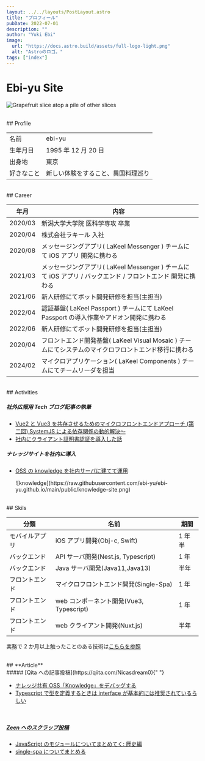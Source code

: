 ```yaml
---
layout: ../../layouts/PostLayout.astro
title: "プロフィール"
pubDate: 2022-07-01
description: ""
author: "Yuki Ebi"
image:
  url: "https://docs.astro.build/assets/full-logo-light.png"
  alt: "Astroのロゴ。"
tags: ["index"]
---
```


<h1 class="text-center">Ebi-yu Site</h1>

<img
  class="h-48 sm:h-96  w-fit justify-center m-auto"
  src="https://raw.githubusercontent.com/ebi-yu/ebi-yu.github.io/main/public/ebi.png"
  alt="Grapefruit slice atop a pile of other slices"
/>

<div id="profile" />
<br />
## Profile

|            |                                    |
| ---------- | ---------------------------------- |
| 名前       | ebi-yu                             |
| 生年月日   | 1995 年 12 月 20 日                |
| 出身地     | 東京                               |
| 好きなこと | 新しい体験をすること、異国料理巡り |

<div id="career" />
<br />
## Career

| 年月    | 内容                                                                                                        |
| ------- | ----------------------------------------------------------------------------------------------------------- |
| 2020/03 | 新潟大学大学院 医科学専攻 卒業                                                                              |
| 2020/04 | 株式会社ラキール 入社                                                                                       |
| 2020/08 | メッセージングアプリ( LaKeel Messenger ) チームにて iOS アプリ 開発に携わる                                 |
| 2021/03 | メッセージングアプリ( LaKeel Messenger ) チームにて iOS アプリ / バックエンド / フロントエンド 開発に携わる |
| 2021/06 | 新人研修にてボット開発研修を担当(主担当)                                                                    |
| 2022/04 | 認証基盤( LaKeel Passport ) チームにて LaKeel Passport の導入作業やアドオン開発に携わる                     |
| 2022/06 | 新人研修にてボット開発研修を担当(主担当)                                                                    |
| 2020/04 | フロントエンド開発基盤( LaKeel Visual Mosaic ) チームにてシステムのマイクロフロントエンド移行に携わる       |
| 2024/02 | マイクロアプリケーション( LaKeel Components ) チームにてチームリーダを担当                                  |

<div id="activities" />
<br />
## Activities

<br />

##### **社外広報用 Tech ブログ記事の執筆**

- [Vue2 と Vue3 を共存させるためのマイクロフロントエンドアプローチ (第二回) SystemJS による依存関係の動的解決～](https://tech-blog.lakeel.com/n/n3007d9dca4e7)
- [社内にクライアント証明書認証を導入した話](https://tech-blog.lakeel.com/n/n91061e8093b1)

##### **ナレッジサイトを社内に導入**

- [OSS の knowledge を社内サーバに建てて運用](https://github.com/ebi-yu/knowledge)

  <div class="knowledge-link-container">
    ![knowledge](https://raw.githubusercontent.com/ebi-yu/ebi-yu.github.io/main/public/knowledge-site.png)
  </div>

<div id="skils" />
<br />
## Skils

| 分類           | 名前                                     | 期間   |
| -------------- | ---------------------------------------- | ------ |
| モバイルアプリ | iOS アプリ開発(Obj-c, Swift)             | 1 年半 |
| バックエンド   | API サーバ開発(Nest.js, Typescript)      | 1 年   |
| バックエンド   | Java サーバ開発(Java11,Java13)           | 半年   |
| フロントエンド | マイクロフロントエンド開発(Single-Spa)   | 1 年   |
| フロントエンド | web コンポーネント開発(Vue3, Typescript) | 1 年   |
| フロントエンド | web クライアント開発(Nuxt.js)            | 半年   |

実務で 2 か月以上触ったことのある技術は[こちらを参照](https://stackshare.io/ebidevelopper1088/my-stack/main)

<div id="article" />
<br />
## **Article**

<br />
##### [Qita への記事投稿](https://qiita.com/Nicasdream0){" "}

- [ナレッジ共有 OSS「Knowledge」をデバッグする](https://qiita.com/Nicasdream0/items/bd977594906e70be16cd)
- [Typescript で型を定義するときは interface が基本的には推奨されているらしい](https://qiita.com/Nicasdream0/items/c0333a8a2a63d666fa8e)

<br />

##### [Zeen へのスクラップ投稿](https://zenn.dev/ebi_yu?tab=scraps)

- [JavaScript のモジュールについてまとめてく: 歴史編](https://zenn.dev/ebi_yu/scraps/db4c7d1f3e883a)
- [single-spa についてまとめる](https://zenn.dev/ebi_yu/scraps/9dc32e87195439)
